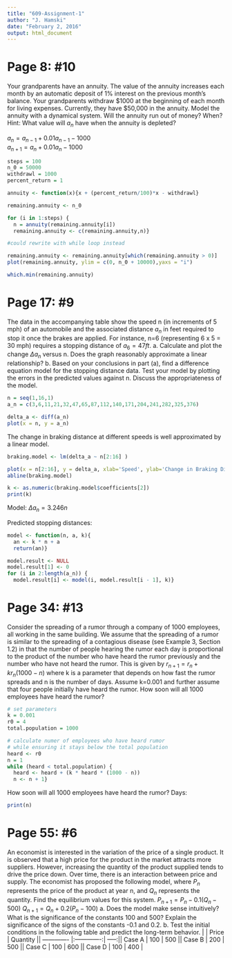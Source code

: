```yaml
---
title: "609-Assignment-1"
author: "J. Hamski"
date: "February 2, 2016"
output: html_document
---
```


# Page 8: #10
Your grandparents have an annuity. The value of the annuity increases each month by an automatic deposit of 1% interest on the previous month's balance. Your grandparents withdraw $1000 at the beginning of each month for living expenses. Currently, they have $50,000 in the annuity. Model the annuity with a dynamical system. Will the annuity run out of money? When? Hint: What value will $a_{n}$ have when the annuity is depleted?

$a_{n} = a_{n-1} + 0.01a_{n-1} - 1000$  
$a_{n+1} = a_{n} + 0.01a_{n} - 1000$

```r
steps = 100
n_0 = 50000
withdrawl = 1000
percent_return = 1

annuity <- function(x){x + (percent_return/100)*x - withdrawl}

remaining.annuity <- n_0

for (i in 1:steps) { 
  n = annuity(remaining.annuity[i])
  remaining.annuity <- c(remaining.annuity,n)}

#could rewrite with while loop instead

remaining.annuity <- remaining.annuity[which(remaining.annuity > 0)]
plot(remaining.annuity, ylim = c(0, n_0 + 10000),yaxs = "i")

which.min(remaining.annuity)
```



# Page 17: #9
The data in the accompanying table show the speed n (in increments of 5 mph) of an automobile and the associated distance $a_{n}$ in feet required to stop it once the brakes are applied. For instance, n=6 (representing 6 x 5 = 30 mph) requires a stopping distance of $a_{6} = 47 ft$.
a. Calculate and plot the change $\Delta a_{n}$ versus n. Does the graph reasonably approximate a linear relationship?
b. Based on your conclusions in part (a), find a difference equation model for the stopping distance data. Test your model by plotting the errors in the predicted values against n. Discuss the appropriateness of the model.

```r
n = seq(1,16,1)
a_n = c(3,6,11,21,32,47,65,87,112,140,171,204,241,282,325,376)

delta_a <- diff(a_n)
plot(x = n, y = a_n)
```

The change in braking distance at different speeds is well approximated by a linear model. 
```r
braking.model <- lm(delta_a ~ n[2:16] )

plot(x = n[2:16], y = delta_a, xlab='Speed', ylab='Change in Braking Distance')
abline(braking.model)
```

```r
k <- as.numeric(braking.model$coefficients[2])
print(k)
```

Model:
$\Delta a_{n} = 3.246n$

Predicted stopping distances:
```r

model <- function(n, a, k){
  an <- k * n + a
  return(an)}

model.result <- NULL
model.result[1] <- 0
for (i in 2:length(a_n)) {
  model.result[i] <- model(i, model.result[i - 1], k)}

```

# Page 34: #13
Consider the spreading of a rumor through a company of 1000 employees, all working in the same building. We assume that the spreading of a rumor is similar to the spreading of a contagious disease (see Example 3, Section 1.2) in that the number of people hearing the rumor each day is proportional to the product of the number who have heard the rumor previously and the number who have not heard the rumor. This is given by
$r_{n+ 1} = r_{n} + kr_{n} (1000 - n )$
where k is a parameter that depends on how fast the rumor spreads and n is the number of days. Assume k=0.001 and further assume that four people initially have heard the rumor. How soon will all 1000 employees have heard the rumor?

```r
# set parameters
k = 0.001
r0 = 4
total.population = 1000

# calculate numer of employees who have heard rumor 
# while ensuring it stays below the total population
heard <- r0
n = 1
while (heard < total.population) {
  heard <- heard + (k * heard * (1000 - n))  
  n <- n + 1}
```
How soon will all 1000 employees have heard the rumor? Days:
```r
print(n)
```


# Page 55: #6
An economist is interested in the variation of the price of a single product. It is observed that a high price for the product in the market attracts more suppliers. However, increasing the quantity of the product supplied tends to drive the price down. Over time, there is an interaction between price and supply. The economist has proposed the following model, where $P_{n}$ represents the price of the product at year n, and $Q_{n}$ represents the quantity. Find the equilibrium values for this system.
$P_{n+1} = P_{n} - 0.1(Q_{n}-500)$
$Q_{n+1} = Q_{n} + 0.2(P_{n}-100)$
a. Does the model make sense intuitively? What is the significance of the constants 100 and 500? Explain the significance of the signs of the constants -0.1 and 0.2.
b. Test the initial conditions in the following table and predict the long-term behavior.
|               | Price         | Quantity  || ------------- |:-------------:| -----:|| Case A | 100 | 500 || Case B | 200 | 500 || Case C | 100 | 600 || Case D | 100 | 400 |